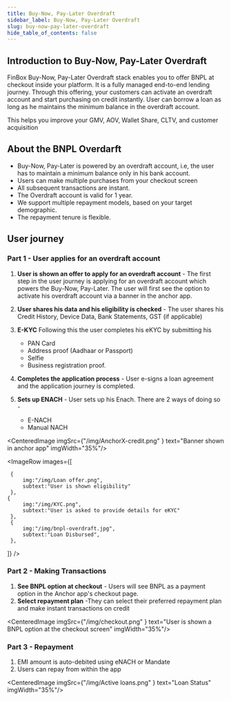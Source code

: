 ```yaml
---
title: Buy-Now, Pay-Later Overdraft
sidebar_label: Buy-Now, Pay-Later Overdraft
slug: buy-now-pay-later-overdraft
hide_table_of_contents: false
---
```



## Introduction to Buy-Now, Pay-Later Overdraft

FinBox Buy-Now, Pay-Later Overdraft stack enables you to offer BNPL at checkout inside your platform. It is a fully managed end-to-end lending journey. Through this offering, your customers can activate an overdraft account and start purchasing on credit instantly. User can borrow a loan as long as he maintains the minimum balance in the overdraft account.

This helps you improve your GMV, AOV, Wallet Share, CLTV, and customer acquisition

## About the BNPL Overdarft

* Buy-Now, Pay-Later is powered by an overdraft account, i.e, the user has to maintain a minimum balance only in his bank account.
* Users can make multiple purchases from your checkout screen
* All subsequent transactions are instant.
* The Overdraft account is valid for 1 year.
* We support multiple repayment models, based on your target demographic.
* The repayment tenure is flexible.

## User journey

### Part 1 - User applies for an overdraft account

1. **User is shown an offer to apply for an overdraft account** - The first step in the user journey is applying for an overdraft account which powers the Buy-Now, Pay-Later. The user will first see the option to activate his overdraft account via a banner in the anchor app.

2. **User shares his data and his eligibility is checked** - The user shares his Credit History, Device Data, Bank Statements, GST (if applicable)

3. **E-KYC**  Following this the user completes his eKYC by submitting his
    * PAN Card
    * Address proof (Aadhaar or Passport)
    * Selfie
    * Business registration proof.


4. **Completes the application process** - User e-signs a loan agreement and the application journey is completed.

5. **Sets up ENACH** - User sets up his Enach. There are 2 ways of doing so - 
    * E-NACH
    * Manual NACH

<CenteredImage  imgSrc={"/img/AnchorX-credit.png" } text="Banner shown in anchor app" imgWidth="35%"/>


<ImageRow
 images={[
  
     {
         img:"/img/Loan offer.png",
         subtext:"User is shown eligibility"
     },
    {
         img:"/img/KYC.png",
         subtext:"User is asked to provide details for eKYC"
     },
     {
         img:"/img/bnpl-overdraft.jpg",
         subtext:"Loan Disbursed",
     },
 ]}
 />





### Part 2 - Making Transactions


1. **See BNPL option at checkout** - Users will see BNPL as a payment option in the Anchor app's checkout page. 
2. **Select repayment plan** -They can select their preferred repayment plan and make instant transactions on credit


<CenteredImage  imgSrc={"/img/checkout.png" } text="User is shown a BNPL option at the checkout screen" imgWidth="35%"/>


### Part 3 - Repayment

1. EMI amount is auto-debited using eNACH or Mandate
2. Users can repay from within the app

<CenteredImage  imgSrc={"/img/Active loans.png" } text="Loan Status" imgWidth="35%"/>

 